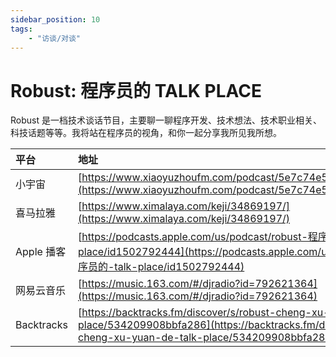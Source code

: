 ---
sidebar_position: 10
tags:
    - "访谈/对谈"
---

# Robust: 程序员的 TALK PLACE

Robust 是一档技术谈话节目，主要聊一聊程序开发、技术想法、技术职业相关、科技话题等等。我将站在程序员的视角，和你一起分享我所见我所想。

| 平台 | 地址 |
|:--|:----|
| 小宇宙 | [https://www.xiaoyuzhoufm.com/podcast/5e7c74e5418a84a046a1f26c](https://www.xiaoyuzhoufm.com/podcast/5e7c74e5418a84a046a1f26c) |
| 喜马拉雅 | [https://www.ximalaya.com/keji/34869197/](https://www.ximalaya.com/keji/34869197/) |
| Apple 播客 | [https://podcasts.apple.com/us/podcast/robust-程序员的-talk-place/id1502792444](https://podcasts.apple.com/us/podcast/robust-程序员的-talk-place/id1502792444) |
| 网易云音乐 | [https://music.163.com/#/djradio?id=792621364](https://music.163.com/#/djradio?id=792621364) |
| Backtracks | [https://backtracks.fm/discover/s/robust-cheng-xu-yuan-de-talk-place/534209908bbfa286](https://backtracks.fm/discover/s/robust-cheng-xu-yuan-de-talk-place/534209908bbfa286) |
